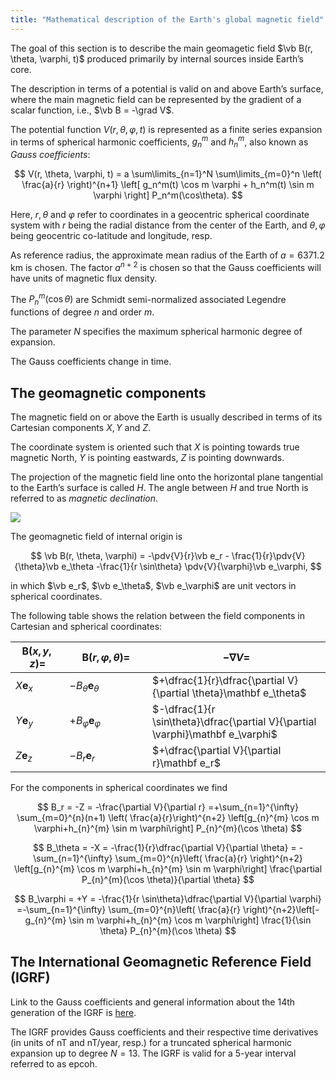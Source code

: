 ```yaml
---
title: "Mathematical description of the Earth's global magnetic field"
---
```


The goal of this section is to describe the main geomagetic field $\vb B(r, \theta, \varphi, t)$ produced primarily by internal sources inside Earth's core.

The description in terms of a potential is valid on and above Earth's surface, where the main magnetic field can be represented by the gradient of a scalar function, i.e., $\vb B = -\grad V$.

The potential function $V(r, \theta, \varphi, t)$ is represented as a finite series expansion in terms of spherical harmonic coefficients, $g_n^m$ and $h_n^m$, also known as _Gauss coefficients_:

$$
V(r, \theta, \varphi, t) = a \sum\limits_{n=1}^N \sum\limits_{m=0}^n \left( \frac{a}{r} \right)^{n+1}
\left[
g_n^m(t) \cos m \varphi + h_n^m(t) \sin m \varphi
\right]
P_n^m(\cos\theta).
$$

Here, $r, \theta$ and $\varphi$ refer to coordinates in a geocentric spherical coordinate system with $r$ being the radial distance from the center of the Earth, and $\theta, \varphi$ being geocentric co-latitude and longitude, resp.

As reference radius, the approximate mean radius of the Earth of $a=6371.2$ km is chosen. The factor $a^{n+2}$ is chosen so that the Gauss coefficients will have units of magnetic flux density.

The $P_n^m(\cos\theta)$ are Schmidt semi-normalized associated Legendre functions of degree $n$ and order $m$.

The parameter $N$ specifies the maximum spherical harmonic degree of expansion.

The Gauss coefficients change in time.


## The geomagnetic components

The magnetic field on or above the Earth is usually described in terms of its Cartesian components $X, Y$ and $Z$.

The coordinate system is oriented such that $X$ is pointing towards true magnetic North, $Y$ is pointing eastwards, $Z$ is pointing downwards.

The projection of the magnetic field line onto the horizontal plane tangential to the Earth's surface is called $H$.
The angle between $H$ and true North is referred to as _magnetic declination_.

![](images/magnetic_components.excalidraw.svg)

The geomagnetic field of internal origin is

$$
\vb B(r, \theta, \varphi) = -\pdv{V}{r}\vb e_r - \frac{1}{r}\pdv{V}{\theta}\vb e_\theta
-\frac{1}{r \sin\theta} \pdv{V}{\varphi}\vb e_\varphi,
$$

in which $\vb e_r$, $\vb e_\theta$, $\vb e_\varphi$ are unit vectors in spherical coordinates.

The following table shows the relation between the field components in Cartesian and spherical coordinates:

| $\mathbf B(x,y,z)=$ | $\mathbf B(r, \varphi, \theta)=$ | $-\nabla V=$                                                    |
| ------------------- | ----------------------------- | --------------------------------------------------------------- |
| $X \mathbf e_x$     | $-B_\theta \mathbf e_\theta$  | $+\dfrac{1}{r}\dfrac{\partial V}{\partial \theta}\mathbf e_\theta$         |
| $Y \mathbf e_y$     | $+B_\varphi \mathbf e_\varphi$      | $-\dfrac{1}{r \sin\theta}\dfrac{\partial V}{\partial \varphi}\mathbf e_\varphi$ |
| $Z \mathbf e_z$     | $-B_r \mathbf e_r$            | $+\dfrac{\partial V}{\partial r}\mathbf e_r$                     |

For the components in spherical coordinates we find

$$
B_r = -Z = -\frac{\partial V}{\partial r} =+\sum_{n=1}^{\infty} \sum_{m=0}^{n}(n+1)
\left(
\frac{a}{r}\right)^{n+2}
\left[g_{n}^{m} \cos m \varphi+h_{n}^{m} \sin m \varphi\right] P_{n}^{m}(\cos \theta)
$$

$$
B_\theta = -X = -\frac{1}{r}\dfrac{\partial V}{\partial \theta} = -\sum_{n=1}^{\infty} \sum_{m=0}^{n}\left( \frac{a}{r} \right)^{n+2} \left[g_{n}^{m} \cos m \varphi+h_{n}^{m} \sin m \varphi\right] \frac{\partial P_{n}^{m}(\cos \theta)}{\partial \theta}
$$

$$
B_\varphi = +Y =  -\frac{1}{r \sin\theta}\dfrac{\partial V}{\partial \varphi}
=-\sum_{n=1}^{\infty} \sum_{m=0}^{n}\left( \frac{a}{r} \right)^{n+2}\left[-g_{n}^{m} \sin m \varphi+h_{n}^{m} \cos m \varphi\right] \frac{1}{\sin \theta} P_{n}^{m}(\cos \theta)
$$

## The International Geomagnetic Reference Field (IGRF)

Link to the Gauss coefficients and general information about the 14th generation of the IGRF is [here](https://www.ncei.noaa.gov/products/international-geomagnetic-reference-field).

The IGRF provides Gauss coefficients and their respective time derivatives (in units of nT and nT/year, resp.) for a truncated spherical harmonic expansion up to degree $N=13$.
The IGRF is valid for a 5-year interval referred to as epcoh.